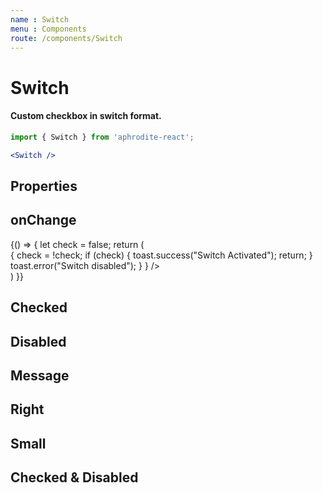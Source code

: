 ```yaml
---
name : Switch
menu : Components
route: /components/Switch
---
```



# Switch
#### Custom checkbox in switch format.

```jsx
import { Switch } from 'aphrodite-react';

<Switch />
```

## Properties
<PropsTable of={Switch} />

## onChange
<Playground>
    {() => {
        let check = false;
        return (
            <div>
                <ToastsContainer styles={{top: '45px', right: '45px'}} />
                <Switch checked={check} onChange={
                    () => {
                        check = !check;
                        if (check) {
                            toast.success("Switch Activated");
                            return;
                        }
                        toast.error("Switch disabled");
                    }
                } />
            </div>
        )
    }}
</Playground>

## Checked
<Playground>
    <Switch checked={true} />
</Playground>

## Disabled
<Playground>
    <Switch disabled={true} />
</Playground>

## Message
<Playground>
    <Switch message="Your message goes here" />
</Playground>

## Right
<Playground>
    <Switch message="Your message goes here" right={true} />
</Playground>

## Small
<Playground>
    <Switch xs={true} />
</Playground>

## Checked & Disabled
<Playground>
    <Switch checked={true} disabled={true} />
</Playground>

